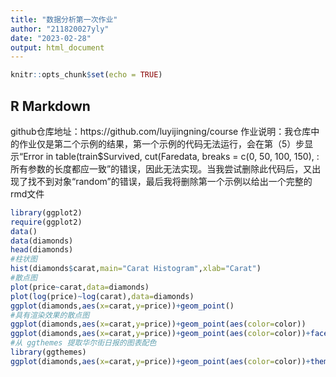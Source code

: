```yaml
---
title: "数据分析第一次作业"
author: "211820027yly"
date: "2023-02-28"
output: html_document
---
```


```r
knitr::opts_chunk$set(echo = TRUE)
```

## R Markdown
github仓库地址：https://github.com/luyijingning/course
作业说明：我仓库中的作业仅是第二个示例的结果，第一个示例的代码无法运行，会在第（5）步显示“Error in table(train$Survived, cut(Faredata, breaks = c(0, 50, 100, 150),  : 所有参数的长度都应一致”的错误，因此无法实现。当我尝试删除此代码后，又出现了找不到对象“random”的错误，最后我将删除第一个示例以给出一个完整的rmd文件



```r
library(ggplot2)
require(ggplot2)
data()
data(diamonds)
head(diamonds)
#柱状图
hist(diamonds$carat,main="Carat Histogram",xlab="Carat")
#散点图
plot(price~carat,data=diamonds)
plot(log(price)~log(carat),data=diamonds)
ggplot(diamonds,aes(x=carat,y=price))+geom_point()
#具有渲染效果的散点图
ggplot(diamonds,aes(x=carat,y=price))+geom_point(aes(color=color))
ggplot(diamonds,aes(x=carat,y=price))+geom_point(aes(color=color))+facet_grid(cut~clarity)
#从 ggthemes 提取华尔街日报的图表配色
library(ggthemes)
ggplot(diamonds,aes(x=carat,y=price))+geom_point(aes(color=color))+theme_wsj()

```


